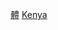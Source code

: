 {{Catnav|頁面分類|社会|文化|体育|各國體育}}
{{Catnav|頁面分類|地理|国家|非洲国家|肯亞}}
{{Commonscat|Sports in Kenya}}

[[Category:肯尼亚文化|體]]
[[Category:非洲各國體育|Kenya]]